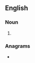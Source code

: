{{also|romàntics}}
==English==

===Noun===
{{head|en|noun form}}

# {{plural of|en|romantic}}

===Anagrams===
* {{anagrams|en|a=acimnorst|narcotism|romancist|transomic}}